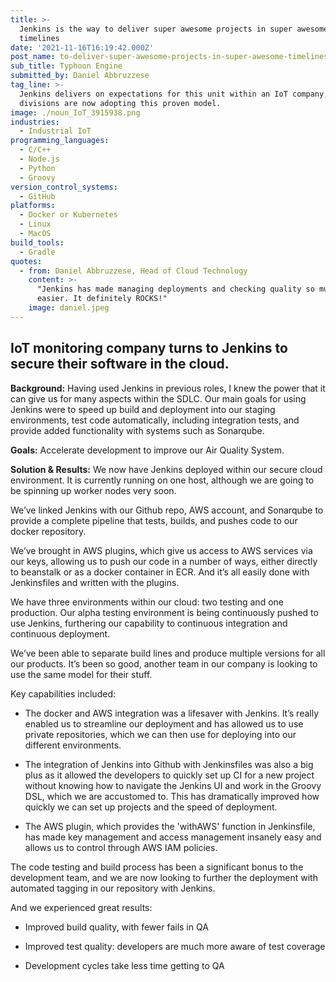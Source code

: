 ```yaml
---
title: >-
  Jenkins is the way to deliver super awesome projects in super awesome
  timelines
date: '2021-11-16T16:19:42.000Z'
post_name: to-deliver-super-awesome-projects-in-super-awesome-timelines
sub_title: Typhoon Engine
submitted_by: Daniel Abbruzzese
tag_line: >-
  Jenkins delivers on expectations for this unit within an IoT company; other
  divisions are now adopting this proven model.
image: ./noun_IoT_3915938.png
industries:
  - Industrial IoT
programming_languages:
  - C/C++
  - Node.js
  - Python
  - Groovy
version_control_systems:
  - GitHub
platforms:
  - Docker or Kubernetes
  - Linux
  - MacOS
build_tools:
  - Gradle
quotes:
  - from: Daniel Abbruzzese, Head of Cloud Technology
    content: >-
      "Jenkins has made managing deployments and checking quality so much
      easier. It definitely ROCKS!"
    image: daniel.jpeg
---
```

## IoT monitoring company turns to Jenkins to secure their software in the cloud.

**Background:** Having used Jenkins in previous roles, I knew the power that it can give us for many aspects within the SDLC. Our main goals for using Jenkins were to speed up build and deployment into our staging environments, test code automatically, including integration tests, and provide added functionality with systems such as Sonarqube.

**Goals:** Accelerate development to improve our Air Quality System.

<Testimonal idx="0" />

**Solution & Results:** We now have Jenkins deployed within our secure cloud environment. It is currently running on one host, although we are going to be spinning up worker nodes very soon.

We’ve linked Jenkins with our Github repo, AWS account, and Sonarqube to provide a complete pipeline that tests, builds, and pushes code to our docker repository.

We’ve brought in AWS plugins, which give us access to AWS services via our keys, allowing us to push our code in a number of ways, either directly to beanstalk or as a docker container in ECR. And it’s all easily done with Jenkinsfiles and written with the plugins.

We have three environments within our cloud: two testing and one production. Our alpha testing environment is being continuously pushed to use Jenkins, furthering our capability to continuous integration and continuous deployment.

We’ve been able to separate build lines and produce multiple versions for all our products. It’s been so good, another team in our company is looking to use the same model for their stuff.

Key capabilities included:

-   The docker and AWS integration was a lifesaver with Jenkins. It’s really enabled us to streamline our deployment and has allowed us to use private repositories, which we can then use for deploying into our different environments.

-   The integration of Jenkins into Github with Jenkinsfiles was also a big plus as it allowed the developers to quickly set up CI for a new project without knowing how to navigate the Jenkins UI and work in the Groovy DSL, which we are accustomed to. This has dramatically improved how quickly we can set up projects and the speed of deployment.

-   The AWS plugin, which provides the 'withAWS' function in Jenkinsfile, has made key management and access management insanely easy and allows us to control through AWS IAM policies.

The code testing and build process has been a significant bonus to the development team, and we are now looking to further the deployment with automated tagging in our repository with Jenkins.

And we experienced great results:

-   Improved build quality, with fewer fails in QA

-   Improved test quality: developers are much more aware of test coverage

-   Development cycles take less time getting to QA

